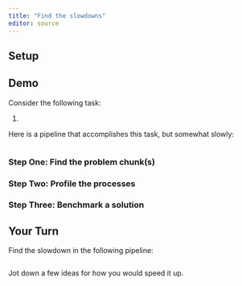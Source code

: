 ```yaml
---
title: "Find the slowdowns"
editor: source
---
```


## Setup

## Demo

Consider the following task:

1.


Here is a pipeline that accomplishes this task, but somewhat slowly:

```r

```

### Step One: Find the problem chunk(s)

### Step Two: Profile the processes

### Step Three: Benchmark a solution


## Your Turn

Find the slowdown in the following pipeline:

```r

```


Jot down a few ideas for how you would speed it up.


